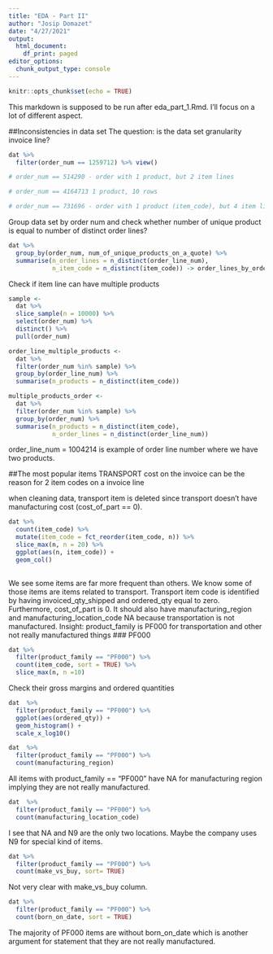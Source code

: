 ```yaml
---
title: "EDA - Part II"
author: "Josip Domazet"
date: "4/27/2021"
output:
  html_document:
    df_print: paged
editor_options:
  chunk_output_type: console
---
```


```r
knitr::opts_chunk$set(echo = TRUE)
```

This markdown is supposed to be run after eda_part_1.Rmd.
I'll focus on a lot of different aspect.

##Inconsistencies in data set
The question: is the data set granularity invoice line?

 
```r
dat %>% 
  filter(order_num == 1259712) %>% view()

# order_num == 514290 - order with 1 product, but 2 item lines  

# order_num == 4164713 1 product, 10 rows 

# order_num == 731696 - order with 1 product (item_code), but 4 item lines which were fully shipped with 4 separate invoices

```


Group data set by order num and check whether number of unique product is equal
to number of distinct order lines?
```r
dat %>% 
  group_by(order_num, num_of_unique_products_on_a_quote) %>% 
  summarise(n_order_lines = n_distinct(order_line_num),
            n_item_code = n_distinct(item_code)) -> order_lines_by_order_num
```


Check if item line can have multiple products
```r
sample <-
  dat %>%
  slice_sample(n = 10000) %>% 
  select(order_num) %>% 
  distinct() %>% 
  pull(order_num)

order_line_multiple_products <-
  dat %>% 
  filter(order_num %in% sample) %>% 
  group_by(order_line_num) %>% 
  summarise(n_products = n_distinct(item_code))

multiple_products_order <-
  dat %>% 
  filter(order_num %in% sample) %>% 
  group_by(order_num) %>% 
  summarise(n_products = n_distinct(item_code),
            n_order_lines = n_distinct(order_line_num))
```

order_line_num = 1004214 is example of order line number where
we have two products.

##The most popular items
TRANSPORT cost on the invoice can be the reason for 2 item codes on
a invoice line

when cleaning data, transport item is deleted since transport doesn't have
manufacturing cost (cost_of_part == 0).

```r
dat %>% 
  count(item_code) %>% 
  mutate(item_code = fct_reorder(item_code, n)) %>% 
  slice_max(n, n = 20) %>% 
  ggplot(aes(n, item_code)) +
  geom_col()
  
```

We see some items are far more frequent than others.
We know some of those items are items related to transport.
Transport item code is identified by having invoiced_qty_shipped and
ordered_qty equal to zero. Furthermore, cost_of_part is 0.
It should also have manufacturing_region and manufacturing_location_code NA because
transportation is not manufactured.
Insight: product_family is PF000 for transportation and other 
not really manufactured things
### PF000
```r
dat %>% 
  filter(product_family == "PF000") %>% 
  count(item_code, sort = TRUE) %>% 
  slice_max(n, n =10)
```

Check their gross margins and ordered quantities
```r
dat  %>% 
  filter(product_family == "PF000") %>% 
  ggplot(aes(ordered_qty)) +
  geom_histogram() +
  scale_x_log10()
```

```r
dat  %>% 
  filter(product_family == "PF000") %>% 
  count(manufacturing_region)
```
All items with product_family == "PF000" have
NA for manufacturing region implying they are not really manufactured.

```r
dat  %>% 
  filter(product_family == "PF000") %>% 
  count(manufacturing_location_code)
```

I see that NA and N9 are the only two locations.
Maybe the company uses N9 for special kind of items.

```r
dat %>% 
  filter(product_family == "PF000") %>% 
  count(make_vs_buy, sort= TRUE)
```
Not very clear with make_vs_buy column.

```r
dat %>% 
  filter(product_family == "PF000") %>% 
  count(born_on_date, sort = TRUE)
```
The majority of PF000 items are without born_on_date which is another
argument for statement that they are not really manufactured.


